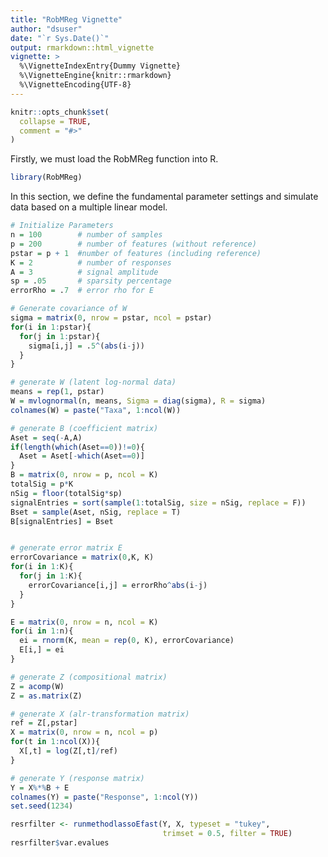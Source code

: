 ```yaml
---
title: "RobMReg Vignette"
author: "dsuser"
date: "`r Sys.Date()`"
output: rmarkdown::html_vignette
vignette: >
  %\VignetteIndexEntry{Dummy Vignette}
  %\VignetteEngine{knitr::rmarkdown}
  %\VignetteEncoding{UTF-8}
---
```


```r
knitr::opts_chunk$set(
  collapse = TRUE,
  comment = "#>"
)
```

Firstly, we must load the RobMReg function into R.

```r
library(RobMReg)
```

In this section, we define the fundamental parameter settings and simulate data based on a multiple linear model.

```r
# Initialize Parameters
n = 100        # number of samples
p = 200        # number of features (without reference)
pstar = p + 1  #number of features (including reference)
K = 2          # number of responses
A = 3          # signal amplitude
sp = .05       # sparsity percentage
errorRho = .7  # error rho for E

# Generate covariance of W
sigma = matrix(0, nrow = pstar, ncol = pstar)
for(i in 1:pstar){
  for(j in 1:pstar){
    sigma[i,j] = .5^(abs(i-j))
  }
}

# generate W (latent log-normal data)
means = rep(1, pstar)
W = mvlognormal(n, means, Sigma = diag(sigma), R = sigma)
colnames(W) = paste("Taxa", 1:ncol(W))

# generate B (coefficient matrix)
Aset = seq(-A,A)
if(length(which(Aset==0))!=0){
  Aset = Aset[-which(Aset==0)]
}
B = matrix(0, nrow = p, ncol = K)
totalSig = p*K
nSig = floor(totalSig*sp)
signalEntries = sort(sample(1:totalSig, size = nSig, replace = F))
Bset = sample(Aset, nSig, replace = T)
B[signalEntries] = Bset


# generate error matrix E
errorCovariance = matrix(0,K, K)
for(i in 1:K){
  for(j in 1:K){
    errorCovariance[i,j] = errorRho^abs(i-j)
  }
}

E = matrix(0, nrow = n, ncol = K)
for(i in 1:n){
  ei = rnorm(K, mean = rep(0, K), errorCovariance)
  E[i,] = ei
}

# generate Z (compositional matrix)
Z = acomp(W)
Z = as.matrix(Z)

# generate X (alr-transformation matrix)
ref = Z[,pstar]
X = matrix(0, nrow = n, ncol = p)
for(t in 1:ncol(X)){
  X[,t] = log(Z[,t]/ref)
}

# generate Y (response matrix)
Y = X%*%B + E
colnames(Y) = paste("Response", 1:ncol(Y))
set.seed(1234)  

resrfilter <- runmethodlassoEfast(Y, X, typeset = "tukey", 
                                  trimset = 0.5, filter = TRUE)
resrfilter$var.evalues
```



